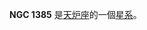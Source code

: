 {{NGCInfoBox|NGCID=NGC 1385|發現者=弗里德里希·威廉·赫歇爾|發現日期=1784年11月17日|其他編號=ESO 482-16,MCG -4-9-36,AM 0335-244|曆元=J2000.0|赤經=3時37分28.6秒
|赤緯=-24°30'10"|星座=天炉座|星體=星系|星等=10.9|表面亮度=13|藍等=11.6}}

'''NGC 1385''' 是[[天炉座|天炉座]]的一個[[星系|星系]]。

{{NGCReference|1385}}
{{Catalogs|NGC=1385}}
